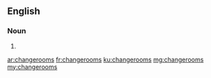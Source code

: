 ==English==

===Noun===
{{head|en}}

# {{plural of|changeroom}}

[[ar:changerooms]]
[[fr:changerooms]]
[[ku:changerooms]]
[[mg:changerooms]]
[[my:changerooms]]
